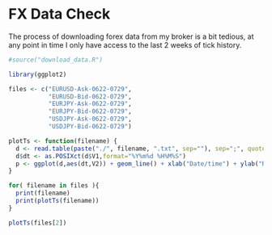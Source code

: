 FX Data Check
=============

The process of downloading forex data from my broker is a bit tedious, at any point in time I only have access to the last 2 weeks of tick history. 

```r
#source("download_data.R")
```

```r
library(ggplot2)

files <- c("EURUSD-Ask-0622-0729",
           "EURUSD-Bid-0622-0729",
           "EURJPY-Ask-0622-0729",
           "EURJPY-Bid-0622-0729",
           "USDJPY-Ask-0622-0729",
           "USDJPY-Bid-0622-0729")

plotTs <- function(filename) {
  d <- read.table(paste("./", filename, ".txt", sep=""), sep=";", quote="\"")
  d$dt <- as.POSIXct(d$V1,format="%Y%m%d %H%M%S")
  p <- ggplot(d,aes(dt,V2)) + geom_line() + xlab("Date/time") + ylab("Rate") + ggtitle(filename))
}

for( filename in files ){
  print(filename)
  print(plotTs(filename))
}

```


```r
plotTs(files[2])
```



